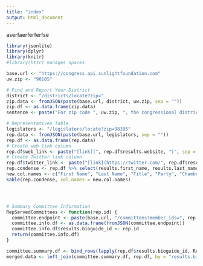 ```yaml
---
title: "index"
output: html_document
---
```

aserfaerferferfse

```r
library(jsonlite)
library(dplyr)
library(knitr)
#library(httr) manages spaces

base.url <- "https://congress.api.sunlightfoundation.com"
uw.zip <- "98105"

# Find and Report Your District
district <- "/districts/locate?zip="
zip.data <- fromJSON(paste(base.url, district, uw.zip, sep = ""))
zip.df <- as.data.frame(zip.data)
sentence <- paste("For zip code ", uw.zip, ", the congressional district is ", zip.df$results.district, sep = "")

# Representatives Table
legislators <- "/legislators/locate?zip=98105"
rep.data <- fromJSON(paste(base.url, legislators, sep = ""))
rep.df <- as.data.frame(rep.data)
# Create web link column
rep.df$web_link <- paste("[link](", rep.df$results.website, ")", sep = "")
# Create Twitter link column
rep.df$twitter_link <- paste("[link](https://twitter.com/", rep.df$results.twitter_id, ")", sep = "")
rep.condense <- rep.df %>% select(results.first_name, results.last_name, results.title, results.party, results.chamber, results.phone, web_link, twitter_link)
new.col.names <- c("First Name", "Last Name", "Title", "Party", "Chamber", "Phone", "Website", "Twitter")
kable(rep.condense, col.names = new.col.names)




# Summary Committee Information
RepServedCommittees <- function(rep.id) {
  committee.endpoint <- paste(base.url, "/committees?member_ids=", rep.id, sep = "")
  committee.info.df <- as.data.frame(fromJSON(committee.endpoint))
  committee.info.df$results.bioguide_id <- rep.id
  return(committee.info.df)
}

committee.summary.df <- bind_rows(lapply(rep.df$results.bioguide_id, RepServedCommittees))
merged.data <- left_join(committee.summary.df, rep.df, by = "results.bioguide_id")

```















<!--
```r
knitr::opts_chunk$set(echo = TRUE)
```

## R Markdown

This is an R Markdown document. Markdown is a simple formatting syntax for authoring HTML, PDF, and MS Word documents. For more details on using R Markdown see <http://rmarkdown.rstudio.com>.

When you click the **Knit** button a document will be generated that includes both content as well as the output of any embedded R code chunks within the document. You can embed an R code chunk like this:

```r
summary(cars)
```

## Including Plots

You can also embed plots, for example:

```r
plot(pressure)
```

Note that the `echo = FALSE` parameter was added to the code chunk to prevent printing of the R code that generated the plot.
-->
